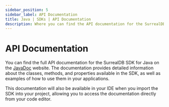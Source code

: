 ```yaml
---
sidebar_position: 5
sidebar_label: API Documentation
title: Java | SDKs | API Documentation
description: Where you can find the API documentation for the SurrealDB SDK for Java.
---
```


# API Documentation

You can find the full API documentation for the SurrealDB SDK for Java on the [JavaDoc](https://surrealdb.github.io/surrealdb.java/javadoc/) website. The documentation provides detailed information about the classes, methods, and properties available in the SDK, as well as examples of how to use them in your applications.

This documentation will also be available in your IDE when you import the SDK into your project, allowing you to access the documentation directly from your code editor.
